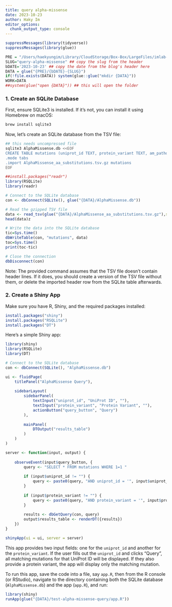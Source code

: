 ```yaml
---
title: query alpha-missense 
date: 2023-10-23
author: Haky Im
editor_options: 
  chunk_output_type: console
---
```



```r
suppressMessages(library(tidyverse))
suppressMessages(library(glue))

PRE = "/Users/haekyungim/Library/CloudStorage/Box-Box/LargeFiles/imlab-data/data-Github/web-data"
SLUG="query-alpha-missense" ## copy the slug from the header
bDATE='2023-10-23' ## copy the date from the blog's header here
DATA = glue("{PRE}/{bDATE}-{SLUG}")
if(!file.exists(DATA)) system(glue::glue("mkdir {DATA}"))
WORK=DATA
##system(glue("open {DATA}")) ## this will open the folder 
```


### 1. Create an SQLite Database

First, ensure SQLite3 is installed. If it's not, you can install it using Homebrew on macOS:

```bash
brew install sqlite3
```

Now, let's create an SQLite database from the TSV file:

```bash
## this needs uncompressed file
sqlite3 AlphaMissense.db <<EOF
CREATE TABLE mutations (uniprot_id TEXT, protein_variant TEXT, am_pathogenicity REAL, am_class TEXT);
.mode tabs
.import AlphaMissense_aa_substitutions.tsv.gz mutations
EOF
```

```r
##install.packages("readr")
library(RSQLite)
library(readr)

# Connect to the SQLite database
con <- dbConnect(SQLite(), glue("{DATA}/AlphaMissense.db"))

# Read the gzipped TSV file
data <- read_tsv(glue("{DATA}/AlphaMissense_aa_substitutions.tsv.gz"),skip=3)
head(data)z

# Write the data into the SQLite database
tic=Sys.time()
dbWriteTable(con, "mutations", data)
toc=Sys.time()
print(toc-tic)

# Close the connection
dbDisconnect(con)

```


Note: The provided command assumes that the TSV file doesn't contain header lines. If it does, you should create a version of the TSV file without them, or delete the imported header row from the SQLite table afterwards.

### 2. Create a Shiny App

Make sure you have R, Shiny, and the required packages installed:

```r
install.packages("shiny")
install.packages("RSQLite")
install.packages("DT")
```

Here's a simple Shiny app:

```r
library(shiny)
library(RSQLite)
library(DT)

# Connect to the SQLite database
con <- dbConnect(SQLite(), "AlphaMissense.db")

ui <- fluidPage(
    titlePanel("AlphaMissense Query"),
    
    sidebarLayout(
        sidebarPanel(
            textInput("uniprot_id", "UniProt ID", ""),
            textInput("protein_variant", "Protein Variant", ""),
            actionButton("query_button", "Query")
        ),
        
        mainPanel(
            DTOutput("results_table")
        )
    )
)

server <- function(input, output) {
    
    observeEvent(input$query_button, {
        query <- "SELECT * FROM mutations WHERE 1=1 "
        
        if (input$uniprot_id != "") {
            query <- paste0(query, "AND uniprot_id = '", input$uniprot_id, "' ")
        }
        
        if (input$protein_variant != "") {
            query <- paste0(query, "AND protein_variant = '", input$protein_variant, "'")
        }
        
        results <- dbGetQuery(con, query)
        output$results_table <- renderDT({results})
    })
}

shinyApp(ui = ui, server = server)
```

This app provides two input fields: one for the `uniprot_id` and another for the `protein_variant`. If the user fills out the `uniprot_id` and clicks "Query", all matching mutations for that UniProt ID will be displayed. If they also provide a protein variant, the app will display only the matching mutation.

To run this app, save the code into a file, say `app.R`, then from the R console (or RStudio), navigate to the directory containing both the SQLite database (`AlphaMissense.db`) and the app (`app.R`), and run:

```r
library(shiny)
runApp(glue("{DATA}/test-alpha-missense-query/app.R"))
```


